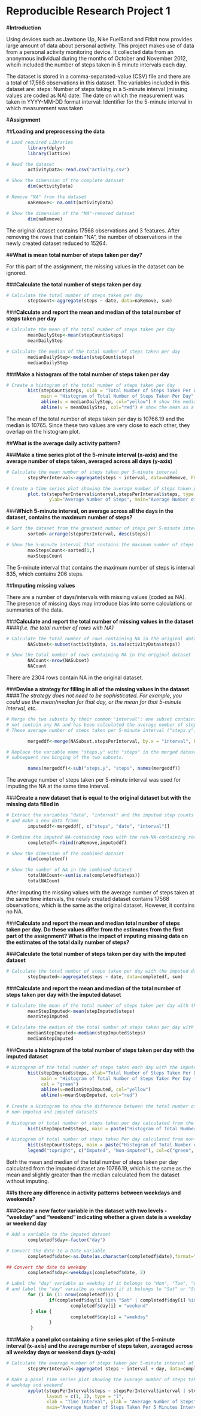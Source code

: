 Reproducible Research Project 1 
================================

#**Introduction**

Using devices such as Jawbone Up, Nike FuelBand and Fitbit now provides large amount of data about personal activity. This project makes use of data from a personal activity monitoring device. It collected data from an anonymous individual during the months of October and November 2012, whcih included the number of steps taken in 5 minute intervals each day. 

The dataset is stored in a comma-separated-value (CSV) file and there are a total of 17,568 observations in this dataset. The variables included in this dataset are:
steps: Number of steps taking in a 5-minute interval (missing values are coded as NA)
date: The date on which the measurement was taken in YYYY-MM-DD format
interval: Identifier for the 5-minute interval in which measurement was taken


#**Assignment**

##**Loading and preprocessing the data**
```r
# Load required Libraries
        library(dplyr)
        library(lattice)
```

```r
# Read the dataset
        activityData<-read.csv("activity.csv")

# Show the dimension of the complete dataset
        dim(activityData)

# Remove "NA" from the dataset
        naRemove<- na.omit(activityData)

# Show the dimension of the "NA"-removed dataset
        dim(naRemove)
```

The original dataset contains 17568 observations and 3 features. After removing the rows that contain "NA", the number of observations in the newly created dataset reduced to 15264. 


##**What is mean total number of steps taken per day?**

For this part of the assignment, the missing values in the dataset can be ignored.

###**Calculate the total number of steps taken per day**
```r
# Calculate the total number of steps taken per day
        stepCount<-aggregate(steps ~ date, data=naRemove, sum)
```

###**Calculate and report the mean and median of the total number of steps taken per day**
```r
# Calculate the mean of the total number of steps taken per day
        meanDailyStep<-mean(stepCount$steps)
        meanDailyStep

# Calculate the median of the total number of steps taken per day
        medianDailyStep<-median(stepCount$steps)
        medianDailyStep
```

###**Make a histogram of the total number of steps taken per day**
```r
# Create a histogram of the total number of steps taken per day
        hist(stepCount$steps, xlab = "Total Number of Steps Taken Per Day", 
             main = "Histogram of Total Number of Steps Taken Per Day", col = "blue")
             abline(v = medianDailyStep, col="yellow") # show the median as a yellow vertical line
             abline(v = meanDailyStep, col="red") # show the mean as a red vertical line
```

The mean of the total number of steps taken per day is 10766.19 and the median is 10765. Since these two values are very close to each other, they overlap on the histogram plot. 


##**What is the average daily activity pattern?**

###**Make a time series plot of the 5-minute interval (x-axis) and the average number of steps taken, averaged across all days (y-axis)**
```r
# Calculate the mean number of steps taken per 5-minute interval
        stepsPerInterval<-aggregate(steps ~ interval, data=naRemove, FUN=function(x) mean(x))

# Create a time series plot showing the average number of steps taken per 5-minute interval
        plot.ts(stepsPerInterval$interval,stepsPerInterval$steps, type = "l", col="red", xlab="Time Interval",
                ylab="Average Number of Steps", main="Average Number of Steps Taken Per 5-Minute Interval")
```

###**Which 5-minute interval, on average across all the days in the dataset, contains the maximum number of steps?**
```r
# Sort the dataset from the greatest number of steps per 5-minute interval to the lowest
        sorted<-arrange(stepsPerInterval, desc(steps))

# Show the 5-minute interval that contains the maximum number of steps
        maxStepsCount<-sorted[1,]
        maxStepsCount
```

The 5-minute interval that contains the maximum number of steps is interval 835, which contains 206 steps.  


##**Imputing missing values**

There are a number of days/intervals with missing values (coded as NA). The presence of missing days may introduce bias into some calculations or summaries of the data.

###**Calculate and report the total number of missing values in the dataset** 
####*(i.e. the total number of rows with NA)*
```r
# Calculate the total number of rows containing NA in the original dataset
        NASubset<-subset(activityData, is.na(activityData$steps))

# Show the total number of rows containing NA in the original dataset
        NACount<-nrow(NASubset)
        NACount
```

There are 2304 rows contain NA in the original dataset. 

###**Devise a strategy for filling in all of the missing values in the dataset**                                  
####*The strategy does not need to be sophisticated. For example, you could use the mean/median for that day, or the mean for that 5-minute interval, etc.*
```r
# Merge the two subsets by their common "interval": one subset contains NA in each row and the other one does 
# not contain any NA and has been calculated the average number of steps taken per 5-minute interval. 
# These average number of steps taken per 5-minute interval ("steps.y") will be used for imputing the NA at the same time interval.     

        mergeddf<-merge(NASubset,stepsPerInterval, by.x = "interval", by.y="interval")

# Replace the variable name "steps.y" with "steps" in the merged dataset. This step is necessary for the 
# subsequent row binging of the two subsets. 

        names(mergeddf)<-sub("steps.y", "steps", names(mergeddf))
```
The average number of steps taken per 5-minute interval was used for imputing the NA at the same time interval.

###**Create a new dataset that is equal to the original dataset but with the missing data filled in**
```r
# Extract the variables "data", "interval" and the imputed step counts "steps" from the merged dataset 
# and make a new data frame
        imputeddf<-mergeddf[, c("steps", "date", "interval")]

# Combine the imputed NA-containing rows with the non-NA-containing rows
        completedf<-rbind(naRemove,imputeddf)

# Show the dimension of the combined dataset
        dim(completedf)

# Show the number of NA in the combined dataset
        totalNACount<-sum(is.na(completedf$steps))
        totalNACount
```

After imputing the missing values with the average number of steps taken at the same time intervals, the newly created dataset contains 17568 observations, which is the same as the original dataset. However, it contains no NA.  

###**Calculate and report the mean and median total number of steps taken per day. Do these values differ from the estimates from the first part of the assignment? What is the impact of imputing missing data on the estimates of the total daily number of steps?**

###**Calculate the total number of steps taken per day with the imputed dataset**
```r
# Calculate the total number of steps taken per day with the imputed dataset
        stepImputed<-aggregate(steps ~ date, data=completedf, sum)
```

###**Calculate and report the mean and median of the total number of steps taken per day with the imputed dataset**
```r
# Calculate the mean of the total number of steps taken per day with the imputed dataset
        meanStepImputed<-mean(stepImputed$steps)
        meanStepImputed

# Calculate the median of the total number of steps taken per day with the imputed dataset
        medianStepImputed<-median(stepImputed$steps)
        medianStepImputed
```

###**Create a histogram of the total number of steps taken per day with the imputed dataset**
```r
# Histogram of the total number of steps taken each day with the imputed dataset
        hist(stepImputed$steps, xlab="Total Number of Steps Taken Per Day (Imputed)", 
             main = "Histogram of Total Number of Steps Taken Per Day (Imputed)", 
             col = "green")
             abline(v=medianStepImputed, col="yellow")
             abline(v=meanStepImputed, col="red")
             
# Create a Histogram to show the difference between the total number of steps taken per day calculated from 
# non-imputed and imputed datasets 
             
# Histogram of total number of steps taken per day calculated from the imputed dataset
        hist(stepImputed$steps, main = paste("Histogram of Total Number of Steps Taken Per Day"), col="green",                        xlab="Total Number of Steps Taken Per Day")

# Histogram of total number of steps taken Per day calculated from non-imputed dataset
        hist(stepCount$steps, main = paste("Histogram of Total Number of Steps Taken Per Day"), col="blue",                      xlab="Total Number of Steps Taken Per Day", add=T)
        legend("topright", c("Imputed", "Non-imputed"), col=c("green", "blue"), lwd=10)
```

Both the mean and median of the total number of steps taken per day calculated from the imputed dataset are 10766.19, which is the same as the mean and slightly greater than the median calculated from the dataset without imputing. 


##**Is there any difference in activity patterns between weekdays and weekends?**

###**Create a new factor variable in the dataset with two levels - "weekday" and "weekend" indicating whether a given date is a weekday or weekend day**
```r
# Add a variable to the imputed dataset
        completedf$day<-factor("day")

# Convert the date to a Date variable
        completedf$date<-as.Date(as.character(completedf$date),format="%Y-%m-%d")

## Convert the date to weekday
        completedf$day<-weekdays(completedf$date, 2)

# Label the "day" variable as weekday if it belongs to "Mon", "Tue", "Wed", "Thr" or "Fri" 
# and label the "day" varialbe as weekend if it belongs to "Sat" or "Sun"
        for (i in (1: nrow(completedf))) {
                if(completedf$day[i] %in% "Sat" | completedf$day[i] %in% "Sun"){
                        completedf$day[i] = "weekend"
         } else {
                        completedf$day[i] = "weekday"      
                }
         }
```      

###**Make a panel plot containing a time series plot of the 5-minute interval (x-axis) and the average number of steps taken, averaged across all weekday days or weekend days (y-axis)**
```r
# Calculate the average number of steps taken per 5-minute interval at weekday and weekend
        stepsPerInterval<-aggregate( steps ~ interval + day, data=completedf, FUN=function(x) mean(x))

# Make a panel time series plot showing the average number of steps taken per 5-minute interval during 
# weekday and weekend      
        xyplot(stepsPerInterval$steps ~ stepsPerInterval$interval | stepsPerInterval$day, 
               layout = c(1, 2), type = "l", 
               xlab = "Time Interval", ylab = "Average Number of Steps", 
               main="Average Number of Steps Taken Per 5 Minutes Interval")
```   
